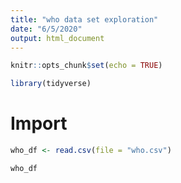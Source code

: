 ```yaml
---
title: "who data set exploration"
date: "6/5/2020"
output: html_document
---
```


```r
knitr::opts_chunk$set(echo = TRUE)
```

```r

library(tidyverse)
```

# Import

```r

who_df <- read.csv(file = "who.csv")

who_df
```

